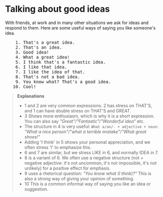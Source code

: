 # Talking about good ideas

With friends, at work and in many other situations we ask for ideas and respond to them. Here are some useful ways of saying you like someone's idea.

<pre className="text-xl font-semibold font-sans leading-3">
    1. That's a great idea.
    2. That's an idea.
    3. Good idea!
    4. What a great idea!
    5. I think that's a fantastic idea.
    6. I like that idea.
    7. I like the idea of that.
    8. That's not a bad idea.
    9. You know what? That's a good idea.
   10. Cool!
</pre>

> __Explanations__
> - 1 and 2 are very common expressions. 2 has stress on THAT'S, and 1 can have double stress on THAT'S and GREAT.
> - 3 Shows more enthusiasm, which is why it is a short expression. You can also say _"Great"/"Fantastic"/"Wonderful idea"_ etc.
> - The structure in 4 is very useful: `What a/an/- + adjective + noun`: _"What a nice person"/"what a terrible mistake"/"What great shoes!"_
> - Adding 'I think' in 5 shows your personal appreciation, and we often stress 'I' to emphasize this.
> - 6 and 7 are similar, but we stress LIKE in 6, and normally IDEA in 7.
> - 8 is a variant of 6. We often use a negative structure (not + negative adjective: it's not uncommon, it's not impossible, it's not unlikely) for a positive effect for emphasis.
> - 9 uses a rhetorical question: _"You know what (I think)?"_ This is also a strong way of giving your opinion of something.
> - 10 This is a common informal way of saying you like an idea or suggestion.
